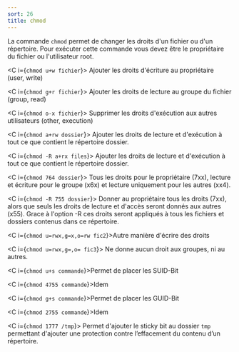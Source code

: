 ```yaml
---
sort: 26
title: chmod
---
```


La commande `chmod` permet de changer les droits d'un fichier ou d'un répertoire. Pour exécuter cette commande vous devez être le propriétaire du fichier ou l'utilisateur root.

<C i={`chmod u+w fichier`}>
  Ajouter les droits d'écriture au propriétaire (user, write)
</C>

<C i={`chmod g+r fichier`}>
  Ajouter les droits de lecture au groupe du fichier (group, read)
</C>

<C i={`chmod o-x fichier`}>
  Supprimer les droits d'exécution aux autres utilisateurs (other, execution)
</C>

<C i={`chmod a+rw dossier`}>
  Ajouter les droits de lecture et d'exécution à tout ce que contient le
  répertoire dossier.
</C>

<C i={`chmod -R a+rx files`}>
  Ajouter les droits de lecture et d'exécution à tout ce que contient le
  répertoire dossier.
</C>

<C i={`chmod 764 dossier`}>
  Tous les droits pour le propriétaire (7xx), lecture et écriture pour le groupe
  (x6x) et lecture uniquement pour les autres (xx4).
</C>

<C i={`chmod -R 755 dossier`}>
  Donner au propriétaire tous les droits (7xx), alors que seuls les droits de
  lecture et d'accès seront donnés aux autres (x55). Grace à l'option -R ces
  droits seront appliqués à tous les fichiers et dossiers contenus dans ce
  répertoire.
</C>

<C i={`chmod u=rwx,g=x,o=rw fic2`}>Autre manière d'écrire des droits</C>

<C i={`chmod u=rwx,g=,o= fic3`}>
  Ne donne aucun droit aux groupes, ni au autres.
</C>

<C i={`chmod u+s commande`}>Permet de placer les SUID-Bit</C>

<C i={`chmod 4755 commande`}>Idem</C>

<C i={`chmod g+s commande`}>Permet de placer les GUID-Bit</C>

<C i={`chmod 2755 commande`}>Idem</C>

<C i={`chmod 1777 /tmp`}>
  Permet d'ajouter le sticky bit au dossier `tmp` permettant d'ajouter une
  protection contre l’effacement du contenu d’un répertoire.
</C>
